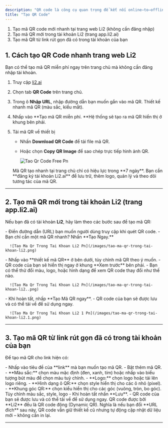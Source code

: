 ```yaml
---
description: "QR code là công cụ quan trọng để kết nối online–to–offline (O2O). Trong Li2, QR code được tích hợp trực tiếp vào link giúp bạn vừa tạo QR vừa theo dõi Analytics và quản lý chiến dịch đa kênh. Có một số cách khác nhau để tạo mã QR tại Li2. Bạn muốn làm theo cách nào?"
title: "Tạo QR Code"
---
```


1. Tạo mã QR code mới nhanh tại trang web Li2 (không cần đăng nhập)
2. Tạo mã QR mới trong tài khoản Li2 (trang app.li2.ai)
3. Tạo mã QR từ link rút gọn đã có trong tài khoản của bạn

## 1. Cách tạo QR Code nhanh trang web Li2

Bạn có thể tạo mã QR miễn phí ngay trên trang chủ mà không cần đăng nhập tài khoản.

1. Truy cập [li2.ai](http://li2.ai)
2. Chọn tab **QR Code** trên trang chủ.
3. Trong ô **Nhập URL**, nhập đường dẫn bạn muốn gắn vào mã QR. Thiết kế nhanh mã QR (màu sắc, kiểu mắt).
4. Nhấp vào \*\*Tạo mã QR miễn phí. \*\*Hệ thống sẽ tạo ra mã QR hiển thị ở khung bên phải.
5. Tải mã QR về thiết bị
   - Nhấn **Download QR Code** để tải file mã QR.
   - Hoặc chọn **Copy QR Image** để sao chép trực tiếp hình ảnh QR.

     ![Tao Qr Code Free Pn](/images/tao-qr-code-free.png)

   <Note>
     Mã QR tạo nhanh tại trang chủ chỉ có hiệu lực trong **7 ngày**. Bạn cần **đăng ký tài khoản Li2.ai** để lưu trữ, thêm logo, quản lý và theo dõi tương tác của mã QR.
   </Note>

---

## 2. Tạo mã QR mới trong tài khoản Li2 (trang app.li2.ai)

Nếu bạn đã có tài khoản **Li2**, hãy làm theo các bước sau để tạo mã QR:

<Steps>
  <Step title="Đăng nhập vào tài khoản Li2 tại app.li2.ai.">
    
  </Step>
  <Step title="Tại màn hình Trang chủ">
    - Điền đường dẫn (URL) bạn muốn người dùng truy cập khi quét QR code.
    - Bạn chỉ cần một mã QR nhanh? Nhấn **Tạo Ngay.**

      ![Tao Ma Qr Trong Tai Khoan Li2 Pn](/images/tao-ma-qr-trong-tai-khoan-li2.png)
  </Step>
  <Step title="Tuỳ chỉnh thiết kế mã QR">
    - Nhấp vào **thiết kế mã QR** ở bên dưới, tủy chỉnh mã QR theo ý muốn.
    - QR code của bạn sẽ hiển thị ngay ở khung **Xem trước** bên phải.
    - Bạn có thể thử đổi màu, logo, hoặc hình dạng để xem QR code thay đổi như thế nào.

      ![Tao Ma Qr Trong Tai Khoan Li2 Pn](/images/tao-ma-qr-trong-tai-khoan-li2..png)
  </Step>
  <Step title="Tạo QR Code">
    - Khi hoàn tất, nhấp **Tạo Mã QR ngay**.
    - QR code của bạn sẽ được lưu và có thể tải về để sử dụng ngay.

      ![Tao Ma Qr Trong Tai Khoan Li2 1 Pn](/images/tao-ma-qr-trong-tai-khoan-li2.1.png)
  </Step>
</Steps>

---

## 3. Tạo mã QR từ link rút gọn đã có trong tài khoản của bạn

Để tạo mã QR cho link hiện có:

<Steps>
  <Step title="Đăng nhập vào tài khoản Li2 tại app.li2.ai.">
    
  </Step>
  <Step title="Từ menu bên trái, chọn Link Rút Gọn" iconType="regular">
    - Nhấp vào tiêu đề của **link** mà bạn muốn tạo mã QR.
    - Bật thêm mã QR.
  </Step>
  <Step title="Tuỳ chỉnh thiết kế mã QR">
    - **Màu sắc:** chọn màu mặc định (đen, xanh, tím) hoặc nhấp vào biểu tượng bút màu để chọn màu tuỳ chỉnh.
    - **Logo:** chọn logo hoặc tải lên logo riêng.
    - **Hình dạng ô QR:** chọn style hiển thị cho các ô nhỏ (pixel).
    - **Khung góc QR:** chọn kiểu hiển thị cho các góc (vuông, tròn, bo góc). Tùy chỉnh màu sắc, style, logo
  </Step>
  <Step title="Nhấp lưu thay đổi">
    - Khi hoàn tất nhấn **Lưu**.
    - QR code của bạn sẽ được lưu và có thể tải về để sử dụng ngay.
  </Step>
</Steps>

<Tip>
  QR code được bởi **Li2** đều là QR code động (Dynamic QR). Nghĩa là nếu bạn đổi **URL đích** sau này, QR code vẫn giữ thiết kế cũ nhưng tự động cập nhật dữ liệu mới – không cần in lại.
</Tip>

---